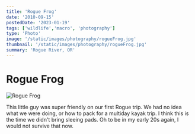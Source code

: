 ```yaml
---
title: 'Rogue Frog'
date: '2010-09-15'
postedDate: '2023-01-19'
tags: ['wildlife','macro', 'photography']
type: 'Photo'
image: '/static/images/photography/rogueFrog.jpg'
thumbnail: '/static/images/photography/rogueFrog.jpg'
summary: 'Rogue River, OR'
---
```


# Rogue Frog

![Rogue Frog](/static/images/photography/rogueFrog.jpg)

This little guy was super friendly on our first Rogue trip. We had no idea what we were doing, or how to pack for a multiday kayak trip. I think this is the time we didn't bring sleeing pads. Oh to be in my early 20s again, I would not survive that now.